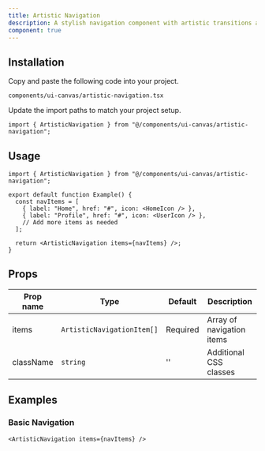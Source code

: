 ```yaml
---
title: Artistic Navigation
description: A stylish navigation component with artistic transitions and effects based on scroll position and hover states.
component: true
---
```


<ComponentPreview name="artistic-navigation-demo" />

## Installation

<Steps>

<Step>Copy and paste the following code into your project.</Step>

`components/ui-canvas/artistic-navigation.tsx`

<ComponentSource name="artistic-navigation" />

<Step>Update the import paths to match your project setup.</Step>

```tsx
import { ArtisticNavigation } from "@/components/ui-canvas/artistic-navigation";
```

</Steps>

## Usage

```tsx
import { ArtisticNavigation } from "@/components/ui-canvas/artistic-navigation";

export default function Example() {
  const navItems = [
    { label: "Home", href: "#", icon: <HomeIcon /> },
    { label: "Profile", href: "#", icon: <UserIcon /> },
    // Add more items as needed
  ];

  return <ArtisticNavigation items={navItems} />;
}
```

## Props

| Prop name | Type                       | Default  | Description               |
| --------- | -------------------------- | -------- | ------------------------- |
| items     | `ArtisticNavigationItem[]` | Required | Array of navigation items |
| className | `string`                   | ''       | Additional CSS classes    |

## Examples

### Basic Navigation

```tsx
<ArtisticNavigation items={navItems} />
```
